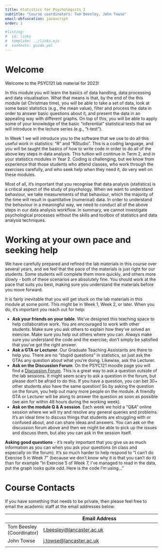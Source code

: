 ```yaml
---
title: Statistics for Psychologists I
subtitle: "Course coordinators: Tom Beesley, John Towse"
email-obfuscation: javascript
order: 1

#listing:
#  id: links
#  template: ../links.ejs
#  contents: guide.yml
---
```


# Welcome

Welcome to the PSYC121 lab material for 2023!

In this module you will learn the basics of data handling, data processing and data visualisation. What that means is that, by the end of the this module (at Christmas time), you will be able to take a set of data, look at some basic statistics (e.g., the mean value), filter and process the data in order to answer basic questions about it, and present the data in an appealing way with different graphs. On top of this, you will be able to apply some of your knowledge of the basic "inferential" statistical tests that we will introduce in the lecture series (e.g., "t-test").

In Week 1 we will introduce you to the software that we use to do all this useful work in statistics: "R" and "RStudio". This is a coding language, and you will be taught the basics of how to write code in order to do all of the above key steps in data analysis. This tuition will continue in Term 2, and in your statistics modules in Year 2. Coding is challenging, but we know from experience that those students who attend classes, who work through the exercises carefully, and who seek help when they need it, do very well on these modules.

Most of all, it's important that you recognise that data analysis (statistics) is a critical aspect of the study of psychology. When we want to understand behaviour, we take measurements of that behaviour, which the majority of the time will result in quantitative (numerical) data. In order to understand the behaviour in a meaningful way, we need to conduct all of the above steps in our data analysis workflow. In summary, we cannot investigate psychological processes without the skills and toolbox of statistics and data analysis techniques.

# Working at your own pace and seeking help

We have carefully prepared and refined the lab materials in this course over several years, and we feel that the pace of the materials is just right for our students. Some students will complete them more quickly, and others more slowly - both of these scenarios are absolutely fine. You should work at the pace that suits you best, making sure you understand the materials before you move forward. 

It is fairly inevitable that you will get stuck on the lab materials in this module at some point. This might be in Week 1, Week 2, or later. When you do, it's important you reach out for help:

  - **Ask your friends on your table**. We've designed this teaching space to help collaborative work. You are encouraged to work with other students. Make sure you ask others to explain how they've solved an exercise. Make sure you help out others where you can. Always make sure you understand the code and the exercise; don't simply be satisfied that you've got the right answer.
  - **Ask a GTA or Lecturer**. Our Graduate Teaching Assistants are there to help you. There are no "stupid questions" in statistics, so just ask the GTAs any question about what you're doing. Likewise, ask the Lecturer. 
  - **Ask on the Discussion Forum**. On the PSYC121 moodle page you will find a [Discussion Forum](https://modules.lancaster.ac.uk/mod/forum/view.php?id=2211244). This is a great way to ask a question outside of the lab sessions. It might seem scary to ask a question in the forum, but please don't be afraid to do this. If you have a question, you can bet 30+ other students also have the same question! So by asking the question on the forum, you help out many more people on the module. A friendly GTA or Lecturer will be along to answer the question as soon as possible (we aim for within 48 hours during the working week).
  - **Ask on the module Q & A session**. Each week we hold a "Q&A" online session where we will try and resolve any general queries and problems. It's an ideal time to discuss things that students are struggling with or confused about, and can share ideas and answers. You can ask on the discussion forum above and then we might be able to pick up the issues and discuss them, but also you can ask in the session itself.
  
**Asking good questions** - it's really important that you give us as much information as you can when you ask your questions (in class and especially on the forum). It's so much harder to help respond to "I can't do Exercise 5 in Week 7" (because we don't know why it is that you can't do it) than for example "In Exercise 5 of Week 7, I've managed to read in the data, put the graph looks quite odd. Here is the code I'm using..."

# Course Contacts

If you have something that needs to be private, then please feel free to email the academic staff at the email addresses below:

|             | Email Address                                                  |
|-------------|----------------------------------------------------------------|
| Tom Beesley (Coordinator) | [t.beesley\@lancaster.ac.uk](mailto:t.beesley@lancaster.ac.uk) |
| John Towse  | [j.towse\@lancaster.ac.uk](mailto:j.towse@lancaster.ac.uk)     |
|             |                                                                |
